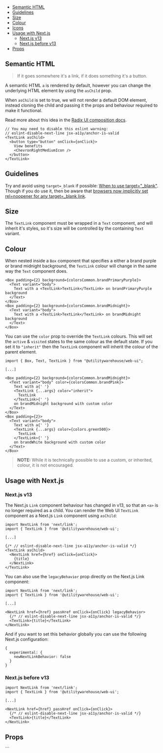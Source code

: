 



<Meta title="Web UI / Documentation / TextLink" />

<DocsHeader
  componentName="TextLink"
  stories={Stories}
  figmaLink="https://www.figma.com/design/4FFYTLWJ2hQpj36JplQQUw/UW-Web-UI?node-id=6834-38146"
/>

<Canvas of={Stories.Workshop} sourceState="none" />

- [Semantic HTML](#semantic-html)
- [Guidelines](#guidelines)
- [Size](#size)
- [Colour](#colour)
- [Icons](#icons)
- [Usage with Next.js](#usage-with-nextjs)
  - [Next.js v13](#nextjs-v13)
  - [Next.js before v13](#nextjs-before-v13)
- [Props](#props)

## Semantic HTML

> If it goes somewhere it's a link, if it does something it's a button.

A semantic HTML `a` is rendered by default, however you can change the
underlying HTML element by using the `asChild` prop.

When `asChild` is set to true, we will not render a default DOM element,
instead cloning the child and passing it the props and behaviour required to
make it functional.

Read more about this idea in the [Radix UI composition docs](https://www.radix-ui.com/primitives/docs/guides/composition).

```tsx
// You may need to disable this eslint warning:
// eslint-disable-next-line jsx-a11y/anchor-is-valid
<TextLink asChild>
  <button type="button" onClick={onClick}>
    View benefits
    <ChevronRightMediumIcon />
  </button>
</TextLink>
```

<Canvas of={Stories.AsButton} />

## Guidelines

Try and avoid using `target=_blank` if possible: [When to use target="\_blank"](https://css-tricks.com/use-target_blank/).
Though if you do use it, then be aware that [browsers now implicitly set rel=noopener for any target=\_blank link](https://mathiasbynens.github.io/rel-noopener/).

## Size

The `TextLink` component must be wrapped in a `Text` component, and will
inherit it's styles, so it's size will be controlled by the containing
`Text` variant.

## Colour

When nested inside a `Box` component that specifies a either a brand purple or
brand midnight background, the `TextLink` colour will change in the same way
the `Text` component does.

```tsx
<Box padding={2} background={colorsCommon.brandPrimaryPurple}>
  <Text variant="body">
    Text with a <TextLink>TextLink</TextLink> on brandPrimaryPurple background
  </Text>
</Box>
<Box padding={2} background={colorsCommon.brandMidnight}>
  <Text variant="body">
    Text with a <TextLink>TextLink</TextLink> on brandMidnight background
  </Text>
</Box>
```

You can use the `color` prop to override the `TextLink` colours. This will set
the `active` & `visited` states to the same colour as the default state. If you
set it to `"inherit"` then the `TextLink` component will inherit the colour of
the parent element.

```tsx
import { Box, Text, TextLink } from "@utilitywarehouse/web-ui";

[...]

<Box padding={2} background={colorsCommon.brandMidnight}>
  <Text variant="body" color={colorsCommon.brandPink}>
    Text with a{' '}
    <TextLink {...args} color="inherit">
      TextLink
    </TextLink>{' '}
    on brandMidnight background with custom color
  </Text>
</Box>
<Box padding={2}>
  <Text variant="body">
    Text with a{' '}
    <TextLink {...args} color={colors.green500}>
      TextLink
    </TextLink>{' '}
    on brandWhite background with custom color
  </Text>
</Box>
```

> **NOTE:** While it is technically possible to use a custom, or inherited,
> colour, it is not encouraged.

<Canvas of={Stories.TextLinkColour} />

## Usage with Next.js

### Next.js v13

The Next.js `Link` component behaviour has changed in v13, so that an `<a>` is
no longer required as a child. You can render the Web UI `TextLink` component as a
Next.js `Link` component using `asChild`:

```tsx
import NextLink from 'next/link';
import { TextLink } from '@utilitywarehouse/web-ui';

[...]

{/* // eslint-disable-next-line jsx-a11y/anchor-is-valid */}
<TextLink asChild>
  <NextLink href={href} onClick={onClick}>
    {title}
  </NextLink>
</TextLink>
```

You can also use the `legacyBehavior` prop directly on the Next.js Link component:

```tsx
import NextLink from 'next/link';
import { TextLink } from '@utilitywarehouse/web-ui';

[...]

<NextLink href={href} passHref onClick={onClick} legacyBehavior>
  {/* // eslint-disable-next-line jsx-a11y/anchor-is-valid */}
  <TextLink>{title}</TextLink>
</NextLink>
```

And if you want to set this behavior globally you can use the following Next.js
configuration:

```
{
  experimental: {
    newNextLinkBehavior: false
  }
}
```

### Next.js before v13

```tsx
import NextLink from 'next/link';
import { TextLink } from '@utilitywarehouse/web-ui';

[...]

<NextLink href={href} passHref onClick={onClick}>
  {/* // eslint-disable-next-line jsx-a11y/anchor-is-valid */}
  <TextLink>{title}</TextLink>
</NextLink>
```

## Props

<ArgTypes of={Stories} />
```
